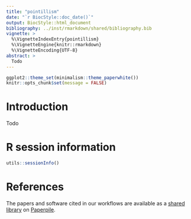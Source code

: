 ```yaml
---
title: "pointillism"
date: "`r BiocStyle::doc_date()`"
output: BiocStyle::html_document
bibliography: ../inst/rmarkdown/shared/bibliography.bib
vignette: >
  %\VignetteIndexEntry{pointillism}
  %\VignetteEngine{knitr::rmarkdown}
  %\VignetteEncoding{UTF-8}
abstract: >
  Todo
---
```


```r
ggplot2::theme_set(minimalism::theme_paperwhite())
knitr::opts_chunk$set(message = FALSE)
```

# Introduction

Todo

# R session information

```r
utils::sessionInfo()
```

# References

The papers and software cited in our workflows are available as a [shared library](https://paperpile.com/shared/5PLRi1) on [Paperpile][].

[Paperpile]: https://paperpile.com/
[R]: https://www.r-project.org/
